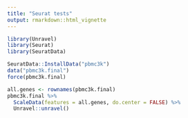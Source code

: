 ```yaml
---
title: "Seurat tests"
output: rmarkdown::html_vignette
---
```



```r
library(Unravel)
library(Seurat)
library(SeuratData)

SeuratData::InstallData("pbmc3k")
data("pbmc3k.final")
force(pbmc3k.final)

all.genes <- rownames(pbmc3k.final)
pbmc3k.final %>%
  ScaleData(features = all.genes, do.center = FALSE) %>%
  Unravel::unravel()
```

